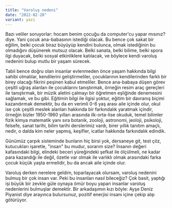 ```yaml
---
title: "Varoluş nedeni"
date: "2022-02-28"
variant: yazi
---
```


Bazı veliler soruyorlar: hocam benim çocuğu da computer'cu yapar mısınız? diye. Yani çocuk ana-babasının istediği olacak.
Bu bence çok sakat bir eğilim, belki çocuk biraz büyüyüp kendini bulunca, olmak istediğinin bu olmadığını düşünerek mutsuz olacak.
Belki sanata, belki bilime, belki spora ilgi duyacak, belki sosyal etkinliklere katılacak, ve böylece kendi varoluş nedenini bulup mutlu bir yaşam sürecek.

Tabii bence doğru olan insanlar evlenmeden önce yaşam hakkında bilgi sahibi olmalılar, kendilerini geliştirmeliler, çocuklarının
kendilerinden farklı bir birey olacağı fikrini peşinen kabul etmeliler. Bence ana-babaya düşen görev çeşitli uğraş
alanları ile çocuklarını tanıştırmak, örneğin resim araç gereçleri ile tanıştırmak, bir müzik aletini çalmayı bir
öğretmen eşliğinde denemesini sağlamak, ve bu gibi. Eğitimin bilgi ile ilgisi yoktur, eğitim bir davranış biçimi
kazandırmak demektir, bu da en verimli 0-6 yaş arası aile içinde olur, okul ise çok çeşitli meslek alanları hakkında
bir farkındalık yaratmak içindir, örneğin bizler 1950-1960 yılları arasında ilk-orta-lise okuduk, temel bilimler fizik kimya
matematik yanı sıra botanik, zooloji, astronomi, jeoloji, psikoloji, felsefe, sanat tarihi, bilim tarihi derslerimiz
vardı, birer yıllık tanıtım amaçlı, nedir, o dalda kim neler yapmış, keşifler, icatlar hakkında farkındalık edindik.

Günümüz çarpık sisteminde bunların hiç birsi yok, dersaneye git, test çöz, kutucukları işaretle, "insan" bu mudur,
sorarım size? İnsanın değeri kafasındaki bilgi, elindeki beceri yüreğindeki şefkat ile ölçülmeli, ne kadar para kazandığı
ile değil, özetle var olmak ile varlıklı olmak arasındaki farka çocuk küçük yaşta ermelidir, bu da ancak aile içinde
olur.

Varoluş derken nerelere geldim, toparlayacak olursam, varoluş nedenini bulmuş bir çok insan var. Peki bu insanları
nasıl bileceğiz? Çok basit, yaptığı işi büyük bir zevkle güle oynaya ömür boyu yapan insanlar varoluş nedenlerini
bulmuşlar demektir. Bir arkadaşımın kızı böyle: Ayşe Deniz Piyanist diye arayınca bulursunuz, pozitif enerjisi
insanı içine çekip alıp götürüyor.
